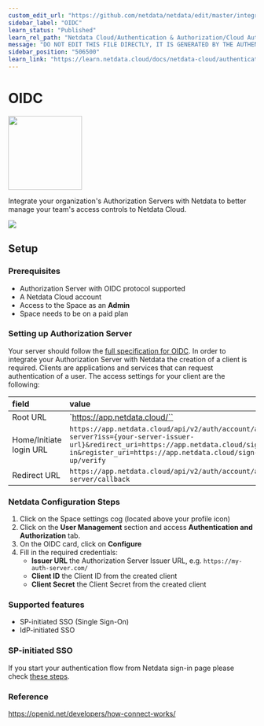 ```yaml
---
custom_edit_url: "https://github.com/netdata/netdata/edit/master/integrations/cloud-authentication/metadata.yaml"
sidebar_label: "OIDC"
learn_status: "Published"
learn_rel_path: "Netdata Cloud/Authentication & Authorization/Cloud Authentication & Authorization Integrations"
message: "DO NOT EDIT THIS FILE DIRECTLY, IT IS GENERATED BY THE AUTHENTICATION'S metadata.yaml FILE"
sidebar_position: "506500"
learn_link: "https://learn.netdata.cloud/docs/netdata-cloud/authentication-&-authorization/cloud-authentication-&-authorization-integrations/oidc"
---
```



# OIDC


<img src="https://netdata.cloud/img/openid.svg" width="150"/>


Integrate your organization's Authorization Servers with Netdata to better manage your team's access controls to Netdata Cloud.


<img src="https://img.shields.io/badge/maintained%20by-Netdata-%2300ab44" />

## Setup

### Prerequisites
- Authorization Server with OIDC protocol supported
- A Netdata Cloud account
- Access to the Space as an **Admin**
- Space needs to be on a paid plan

### Setting up Authorization Server
Your server should follow the [full specification for OIDC](https://openid.net/specs/openid-connect-core-1_0.html).
In order to integrate your Authorization Server with Netdata the creation of a client is required. Clients are applications and services that can request authentication of a user.
The access settings for your client are the following:

| field                    | value                                                 |
| :--                      | :--                                                   |
| Root URL                 | `https://app.netdata.cloud/``                           |
| Home/Initiate login URL  | `https://app.netdata.cloud/api/v2/auth/account/auth-server?iss={your-server-issuer-url}&redirect_uri=https://app.netdata.cloud/sign-in&register_uri=https://app.netdata.cloud/sign-up/verify`  |
| Redirect URL             | `https://app.netdata.cloud/api/v2/auth/account/auth-server/callback`  |

### Netdata Configuration Steps
1. Click on the Space settings cog (located above your profile icon)
2. Click on the **User Management** section and access **Authentication and Authorization** tab.
3. On the OIDC card, click on **Configure**
4. Fill in the required credentials:
    - **Issuer URL** the Authorization Server Issuer URL, e.g. `https://my-auth-server.com/`
    - **Client ID** the Client ID from the created client
    - **Client Secret** the Client Secret from the created client

### Supported features
* SP-initiated SSO (Single Sign-On)
* IdP-initiated SSO

### SP-initiated SSO

If you start your authentication flow from Netdata sign-in page please check [these steps](/docs/netdata-cloud/authentication-&-authorization/enterprise-sso-authentication).


### Reference
https://openid.net/developers/how-connect-works/


